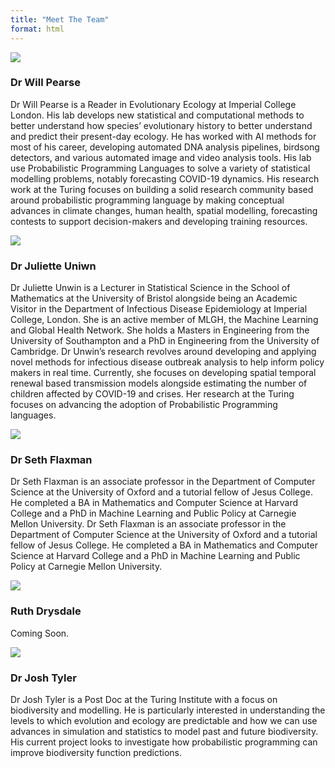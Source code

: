 ```yaml
---
title: "Meet The Team"
format: html
---
```



::: {layout="[30,70]"}
![](images/will-pearse.jpg)

### Dr Will Pearse
Dr Will Pearse is a Reader in Evolutionary Ecology at Imperial College London. His lab develops new statistical and computational methods to better understand how species' evolutionary history to better understand and predict their present-day ecology. He has worked with AI methods for most of his career, developing automated DNA analysis pipelines, birdsong detectors, and various automated image and video analysis tools. His lab use Probabilistic Programming Languages to solve a variety of statistical modelling problems, notably forecasting COVID-19 dynamics.
His research work at the Turing focuses on building a solid research community based around probabilistic programming language by making conceptual advances in climate changes, human health, spatial modelling, forecasting contests to support decision-makers and developing training resources.
:::

::: {layout="[30,70]"}
![](images/juliette-unwin.jpg)

### Dr Juliette Uniwn
Dr Juliette Unwin is a Lecturer in Statistical Science in the School of Mathematics at the University of Bristol alongside being an Academic Visitor in the Department of Infectious Disease Epidemiology at Imperial College, London. She is an active member of MLGH, the Machine Learning and Global Health Network. She holds a Masters in Engineering from the University of Southampton and a PhD in Engineering from the University of Cambridge.
Dr Unwin’s research revolves around developing and applying novel methods for infectious disease outbreak analysis to help inform policy makers in real time. Currently, she focuses on developing spatial temporal renewal based transmission models alongside estimating the number of children affected by COVID-19 and crises. Her research at the Turing focuses on advancing the adoption of Probabilistic Programming languages.
:::

::: {layout="[30,70]"}
![](images/seth-flaxman.jpg)

### Dr Seth Flaxman
Dr Seth Flaxman is an associate professor in the Department of Computer Science at the University of Oxford and a tutorial fellow of Jesus College. He completed a BA in Mathematics and Computer Science at Harvard College and a PhD in Machine Learning and Public Policy at Carnegie Mellon University. Dr Seth Flaxman is an associate professor in the Department of Computer Science at the University of Oxford and a tutorial fellow of Jesus College. He completed a BA in Mathematics and Computer Science at Harvard College and a PhD in Machine Learning and Public Policy at Carnegie Mellon University.
:::

::: {layout="[30,70]"}
![](images/ruth-drysdale.jpg)

### Ruth Drysdale
Coming Soon.
:::

::: {layout="[30,70]"}
![](images/josh-tyler.jpg)

### Dr Josh Tyler
Dr Josh Tyler is a Post Doc at the Turing Institute with a focus on biodiversity and modelling. He is particularly interested in understanding the levels to which evolution and ecology are predictable and how we can use advances in simulation and statistics to model past and future biodiversity. His current project looks to investigate how probabilistic programming can improve biodiversity function predictions.
:::